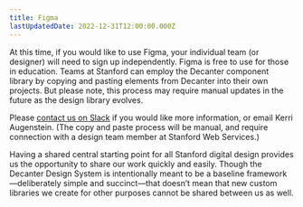 ```yaml
---
title: Figma
lastUpdatedDate: 2022-12-31T12:00:00.000Z
---
```

<Section heading="Assets">
At this time, if you would like to use Figma, your individual team (or designer) will need to sign up independently. Figma is free to use for those in education. Teams at Stanford can employ the Decanter component library by copying and pasting elements from Decanter into their own projects. But please note, this process may require manual updates in the future as the design library evolves.

Please [contact us on Slack](https://stanfordwebservices.slack.com/archives/C9SL2179B) if you would like more information, or email Kerri Augenstein. (The copy and paste process will be manual, and require connection with a design team member at Stanford Web Services.)
</Section>

<Section heading="Community contribution">
Having a shared central starting point for all Stanford digital design provides us the opportunity to share our work quickly and easily. Though the Decanter Design System is intentionally meant to be a baseline framework—deliberately simple and succinct—that doesn’t mean that new custom libraries we create for other purposes cannot be shared between us as well.
</Section>